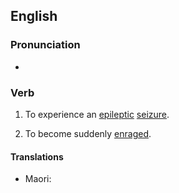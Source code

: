 ==English==

===Pronunciation===
* {{audio|en|en-au-have a fit.ogg|Audio (AU)}}

===Verb===
{{en-verb|has a fit|having a fit|had a fit}}

# {{lb|en|idiomatic}} To experience an [[epileptic]] [[seizure]].
#: {{ux|en|She needs to keep her sugar level low or she'll '''have a fit'''.}}
# {{lb|en|idiomatic}} To become suddenly [[enrage]]d.
#: {{ux|en|She'll '''have a fit''' when she finds out a younger woman got the job she was hoping for.}}

====Translations====
{{trans-top|to have an epileptic seizure}}
* Maori: {{t|mi|hūkeke}}
{{trans-mid}}
{{trans-bottom}}

{{trans-top|to become suddenly enraged}}
{{trans-mid}}
{{trans-bottom}}
